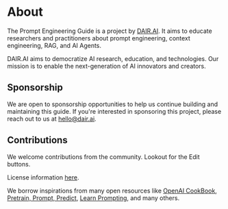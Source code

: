 # About

The Prompt Engineering Guide is a project by [DAIR.AI](https://github.com/dair-ai). It aims to educate researchers and practitioners about prompt engineering, context engineering, RAG, and AI Agents.

DAIR.AI aims to democratize AI research, education, and technologies. Our mission is to enable the next-generation of AI innovators and creators.

## Sponsorship

We are open to sponsorship opportunities to help us continue building and maintaining this guide. If you're interested in sponsoring this project, please reach out to us at [hello@dair.ai](mailto:hello@dair.ai).

## Contributions

We welcome contributions from the community. Lookout for the Edit buttons. 

License information [here](https://github.com/dair-ai/Prompt-Engineering-Guide#license).

We borrow inspirations from many open resources like [OpenAI CookBook](https://github.com/openai/openai-cookbook), [Pretrain, Prompt, Predict](http://pretrain.nlpedia.ai/), [Learn Prompting](https://learnprompting.org/), and many others.